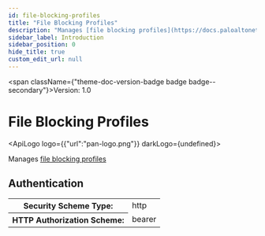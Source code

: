 ```yaml
---
id: file-blocking-profiles
title: "File Blocking Profiles"
description: "Manages [file blocking profiles](https://docs.paloaltonetworks.com/network-security/security-policy/security-profiles/security-profile-file-blocking)"
sidebar_label: Introduction
sidebar_position: 0
hide_title: true
custom_edit_url: null
---
```



<span className={"theme-doc-version-badge badge badge--secondary"}>Version: 1.0</span>

<h1 className={"openapi__heading"}>File Blocking Profiles</h1>

<ApiLogo logo={{"url":"pan-logo.png"}} darkLogo={undefined}></ApiLogo>

Manages [file blocking profiles](https://docs.paloaltonetworks.com/network-security/security-policy/security-profiles/security-profile-file-blocking)


<div style={{"marginBottom":"2rem"}}><h2 id={"authentication"} style={{"marginBottom":"1rem"}}>Authentication</h2><SchemaTabs className={"openapi-tabs__security-schemes"}><TabItem label={"HTTP: Bearer Auth"} value={"Bearer"}><div><table><tbody><tr><th>Security Scheme Type:</th><td>http</td></tr><tr><th>HTTP Authorization Scheme:</th><td>bearer</td></tr></tbody></table></div></TabItem></SchemaTabs></div>
      